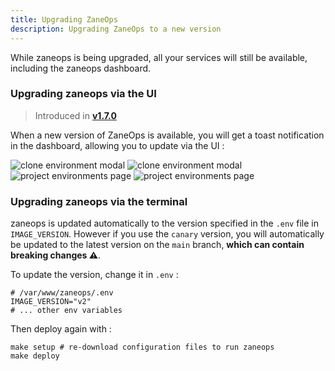 ```yaml
---
title: Upgrading ZaneOps
description: Upgrading ZaneOps to a new version
---
```



<Aside type="tip">
While zaneops is being upgraded, all your services will still be available, including the zaneops dashboard. 
</Aside>

### Upgrading zaneops via the UI

> Introduced in [**v1.7.0**](/changelog/v17)

When a new version of ZaneOps is available, you will get a toast notification in the dashboard, allowing you to 
update via the UI :

<img className="block dark:hidden" src="https://assets.zaneops.dev/images/new-version-toast-light.png" alt="clone environment modal" />
<img className="!hidden dark:!block" src="https://assets.zaneops.dev/images/new-version-toast-dark.png" alt="clone environment modal" />

<img className="block dark:hidden" src="https://assets.zaneops.dev/images/new-version-modal-light.png" alt="project environments page" />
<img className="!hidden dark:!block" src="https://assets.zaneops.dev/images/new-version-modal-dark.png" alt="project environments page" />



### Upgrading zaneops via the terminal

zaneops is updated automatically to the version specified in the `.env` file in `IMAGE_VERSION`. 
However if you use the `canary` version, you will automatically be updated to the latest version on the `main` branch, **which can contain breaking changes ⚠️**.

To update the version, change it in `.env` : 

```shell
# /var/www/zaneops/.env
IMAGE_VERSION="v2"
# ... other env variables
```

Then deploy again with : 

```shell
make setup # re-download configuration files to run zaneops 
make deploy
```

